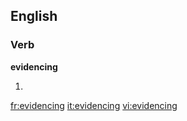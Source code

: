 
==English==

===Verb===
'''evidencing'''

# {{present participle of|[[evidence]]}}

[[fr:evidencing]]
[[it:evidencing]]
[[vi:evidencing]]